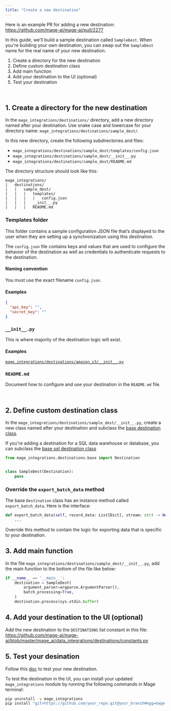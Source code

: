 ```yaml
---
title: "Create a new destination"
---
```


Here is an example PR for adding a new destination: <https://github.com/mage-ai/mage-ai/pull/2277>

In this guide, we'll build a sample destination called `SampleDest`. When you're building your own destination, you can swap out the `SampleDest` name for the real name of your new destination.

1. Create a directory for the new destination
1. Define custom destination class
1. Add main function
1. Add your destination to the UI (optional)
1. Test your destination

<br />

## 1. Create a directory for the new destination

In the `mage_integrations/destinations/` directory, add a new directory named after your destination.
Use snake case and lowercase for your directory name: `mage_integrations/destinations/sample_dest/`.

In this new directory, create the following subdirectories and files:

- `mage_integrations/destinations/sample_dest/templates/config.json`
- `mage_integrations/destinations/sample_dest/__init__.py`
- `mage_integrations/destinations/sample_dest/README.md`

The directory structure should look like this:

```
mage_integrations/
|   destinations/
|   |   sample_dest/
|   |   |   templates/
|   |   |   |   config.json
|   |   |   __init__.py
|   |   |   README.md
```

### Templates folder

This folder contains a sample configuration JSON file that’s
displayed to the user when they are setting up a synchronization using this destination.

The `config.json` file contains keys and values that are used to configure the
behavior of the destination as well as credentials to authenticate requests to the destination.

#### Naming convention

You must use the exact filename `config.json`.

#### Examples

```json
{
  "api_key": "",
  "secret_key": ""
}
```

### `__init__.py`

This is where majority of the destination logic will exist.

#### Examples

[`mage_integrations/destinations/amazon_s3/__init__.py`](https://github.com/mage-ai/mage-ai/blob/master/mage_integrations/mage_integrations/destinations/amazon_s3/__init__.py)

### `README.md`

Document how to configure and use your destination in the `README.md` file.

<br />

## 2. Define custom destination class

In the `mage_integrations/destinations/sample_dest/__init__.py`,
create a new class named after your destination and subclass the
[base destination class](https://github.com/mage-ai/mage-ai/blob/master/mage_integrations/mage_integrations/destinations/base.py).

If you're adding a destination for a SQL data warehouse or database, you can subclass the
[base sql destination class](https://github.com/mage-ai/mage-ai/blob/master/mage_integrations/mage_integrations/destinations/sql/base.py)

```python
from mage_integrations.destinations.base import Destination


class SampleDest(Destination):
    pass
```

### Override the `export_batch_data` method

The base `Destination` class has an instance method called `export_batch_data`. Here is the interface:

```python
def export_batch_data(self, record_data: List[Dict], stream: str) -> None:
    ...
```

Override this method to contain the logic for exporting data that is specific to your destination.

## 3. Add main function

In the file `mage_integrations/destinations/sample_dest/__init__.py`, add the main function to the bottom of the file
like below:

```python
if __name__ == '__main__':
    destination = SampleDest(
        argument_parser=argparse.ArgumentParser(),
        batch_processing=True,
    )
    destination.process(sys.stdin.buffer)
```

## 4. Add your destination to the UI (optional)

Add the new destination to the `DESTINATIONS` list constant in this file: <https://github.com/mage-ai/mage-ai/blob/master/mage_ai/data_integrations/destinations/constants.py>

## 5. Test your desination

Follow this [doc](https://github.com/mage-ai/mage-ai/tree/master/mage_integrations) to test your new destination.

To test the destination in the UI, you can install your updated `mage_integrations` module by running the following commands in Mage terminal:

```bash
pip uninstall -y mage_integrations
pip install "git+https://github.com/your_repo.git@your_branch#egg=mage-integrations&subdirectory=mage_integrations"
```
